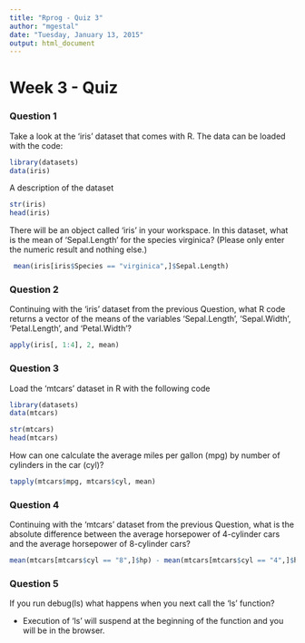 ```yaml
---
title: "Rprog - Quiz 3"
author: "mgestal"
date: "Tuesday, January 13, 2015"
output: html_document
---
```


# Week 3 - Quiz

### Question 1

Take a look at the 'iris' dataset that comes with R. The data can be loaded with the code:

```r

library(datasets)
data(iris)

```

A description of the dataset


```r


str(iris)
head(iris)

```

There will be an object called 'iris' in your workspace. In this dataset, what is the mean of 'Sepal.Length' for the species virginica? (Please only enter the numeric result and nothing else.)

```r

 mean(iris[iris$Species == "virginica",]$Sepal.Length)

```

### Question 2

Continuing with the 'iris' dataset from the previous Question, what R code returns a vector of the means of the variables 'Sepal.Length', 'Sepal.Width', 'Petal.Length', and 'Petal.Width'?

```r

apply(iris[, 1:4], 2, mean)

```

### Question 3

Load the 'mtcars' dataset in R with the following code

```r

library(datasets)
data(mtcars)

str(mtcars)
head(mtcars)

```

How can one calculate the average miles per gallon (mpg) by number of cylinders in the car (cyl)?

```r

tapply(mtcars$mpg, mtcars$cyl, mean)
```

### Question 4

Continuing with the 'mtcars' dataset from the previous Question, what is the absolute difference between the average horsepower of 4-cylinder cars and the average horsepower of 8-cylinder cars?

```r

mean(mtcars[mtcars$cyl == "8",]$hp) - mean(mtcars[mtcars$cyl == "4",]$hp)

```

### Question 5

If you run debug(ls) what happens when you next call the 'ls' function?

- Execution of 'ls' will suspend at the beginning of the function and you will be in the browser.



